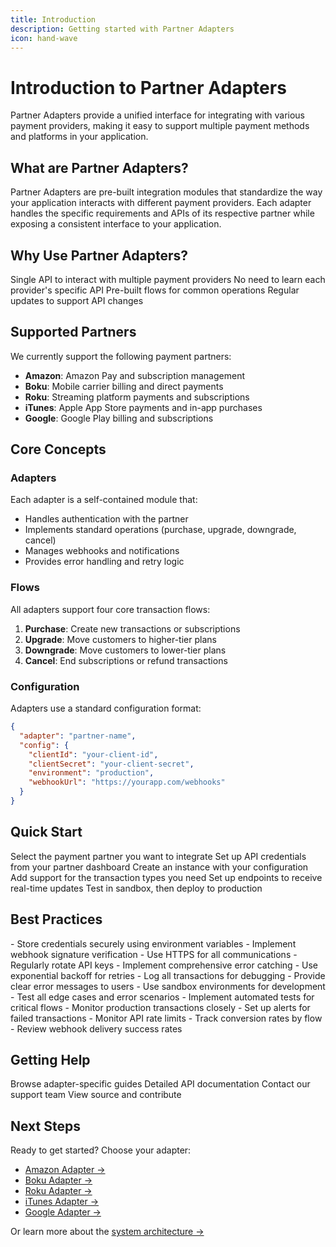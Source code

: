 ```yaml
---
title: Introduction
description: Getting started with Partner Adapters
icon: hand-wave
---
```


# Introduction to Partner Adapters

Partner Adapters provide a unified interface for integrating with various payment providers, making it easy to support multiple payment methods and platforms in your application.

## What are Partner Adapters?

Partner Adapters are pre-built integration modules that standardize the way your application interacts with different payment providers. Each adapter handles the specific requirements and APIs of its respective partner while exposing a consistent interface to your application.

## Why Use Partner Adapters?

<CardGroup cols={2}>
  <Card title="Unified Interface" icon="layer-group">
    Single API to interact with multiple payment providers
  </Card>
  <Card title="Reduced Complexity" icon="puzzle-piece">
    No need to learn each provider's specific API
  </Card>
  <Card title="Faster Integration" icon="rocket">
    Pre-built flows for common operations
  </Card>
  <Card title="Maintained & Updated" icon="sync">
    Regular updates to support API changes
  </Card>
</CardGroup>

## Supported Partners

We currently support the following payment partners:

- **Amazon**: Amazon Pay and subscription management
- **Boku**: Mobile carrier billing and direct payments
- **Roku**: Streaming platform payments and subscriptions
- **iTunes**: Apple App Store payments and in-app purchases
- **Google**: Google Play billing and subscriptions

## Core Concepts

### Adapters

Each adapter is a self-contained module that:
- Handles authentication with the partner
- Implements standard operations (purchase, upgrade, downgrade, cancel)
- Manages webhooks and notifications
- Provides error handling and retry logic

### Flows

All adapters support four core transaction flows:

1. **Purchase**: Create new transactions or subscriptions
2. **Upgrade**: Move customers to higher-tier plans
3. **Downgrade**: Move customers to lower-tier plans
4. **Cancel**: End subscriptions or refund transactions

### Configuration

Adapters use a standard configuration format:

```json
{
  "adapter": "partner-name",
  "config": {
    "clientId": "your-client-id",
    "clientSecret": "your-client-secret",
    "environment": "production",
    "webhookUrl": "https://yourapp.com/webhooks"
  }
}
```

## Quick Start

<Steps>
  <Step title="Choose Your Adapter">
    Select the payment partner you want to integrate
  </Step>
  <Step title="Configure Credentials">
    Set up API credentials from your partner dashboard
  </Step>
  <Step title="Initialize Adapter">
    Create an instance with your configuration
  </Step>
  <Step title="Implement Flows">
    Add support for the transaction types you need
  </Step>
  <Step title="Handle Webhooks">
    Set up endpoints to receive real-time updates
  </Step>
  <Step title="Test & Deploy">
    Test in sandbox, then deploy to production
  </Step>
</Steps>

## Best Practices

<AccordionGroup>
  <Accordion title="Security First">
    - Store credentials securely using environment variables
    - Implement webhook signature verification
    - Use HTTPS for all communications
    - Regularly rotate API keys
  </Accordion>
  <Accordion title="Error Handling">
    - Implement comprehensive error catching
    - Use exponential backoff for retries
    - Log all transactions for debugging
    - Provide clear error messages to users
  </Accordion>
  <Accordion title="Testing">
    - Use sandbox environments for development
    - Test all edge cases and error scenarios
    - Implement automated tests for critical flows
    - Monitor production transactions closely
  </Accordion>
  <Accordion title="Monitoring">
    - Set up alerts for failed transactions
    - Monitor API rate limits
    - Track conversion rates by flow
    - Review webhook delivery success rates
  </Accordion>
</AccordionGroup>

## Getting Help

<CardGroup cols={2}>
  <Card title="Documentation" icon="book" href="/adapters/amazon/overview">
    Browse adapter-specific guides
  </Card>
  <Card title="API Reference" icon="code" href="/api-reference/authentication">
    Detailed API documentation
  </Card>
  <Card title="Support" icon="headset" href="mailto:support@yourcompany.com">
    Contact our support team
  </Card>
  <Card title="GitHub" icon="github" href="https://github.com/yourcompany/partner-adapters">
    View source and contribute
  </Card>
</CardGroup>

## Next Steps

Ready to get started? Choose your adapter:

- [Amazon Adapter →](/adapters/amazon/overview)
- [Boku Adapter →](/adapters/boku/overview)
- [Roku Adapter →](/adapters/roku/overview)
- [iTunes Adapter →](/adapters/itunes/overview)
- [Google Adapter →](/adapters/google/overview)

Or learn more about the [system architecture →](/architecture)